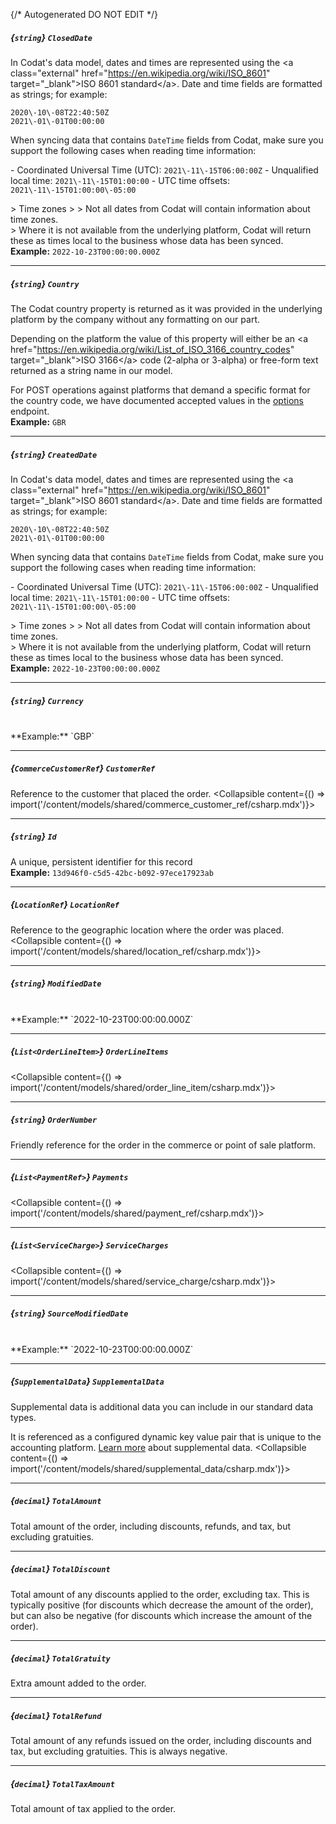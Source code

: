 {/* Autogenerated DO NOT EDIT  */}

##### *{`string`}* `ClosedDate`
In Codat's data model, dates and times are represented using the \<a class\="external" href\="https://en.wikipedia.org/wiki/ISO_8601" target\="_blank"\>ISO 8601 standard\</a\>. Date and time fields are formatted as strings; for example:

```
2020\-10\-08T22:40:50Z
2021\-01\-01T00:00:00
```



When syncing data that contains `DateTime` fields from Codat, make sure you support the following cases when reading time information:

\- Coordinated Universal Time (UTC): `2021\-11\-15T06:00:00Z`
\- Unqualified local time: `2021\-11\-15T01:00:00`
\- UTC time offsets: `2021\-11\-15T01:00:00\-05:00`

\> Time zones
\> 
\> Not all dates from Codat will contain information about time zones.  
\> Where it is not available from the underlying platform, Codat will return these as times local to the business whose data has been synced.
<br/>
**Example:** `2022-10-23T00:00:00.000Z`

---
##### *{`string`}* `Country`
The Codat country property is returned as it was provided in the underlying platform by the company without any formatting on our part.

Depending on the platform the value of this property will either be an \<a href\="https://en.wikipedia.org/wiki/List_of_ISO_3166_country_codes" target\="_blank"\>ISO 3166\</a\> code (2\-alpha or 3\-alpha) or free\-form text returned as a string name in our model. 

For POST operations against platforms that demand a specific format for the country code, we have documented accepted values in the [options](https://docs.codat.io/codat\-api\#/operations/get\-companies\-companyId\-connections\-connectionId\-push) endpoint.
<br/>
**Example:** `GBR`

---
##### *{`string`}* `CreatedDate`
In Codat's data model, dates and times are represented using the \<a class\="external" href\="https://en.wikipedia.org/wiki/ISO_8601" target\="_blank"\>ISO 8601 standard\</a\>. Date and time fields are formatted as strings; for example:

```
2020\-10\-08T22:40:50Z
2021\-01\-01T00:00:00
```



When syncing data that contains `DateTime` fields from Codat, make sure you support the following cases when reading time information:

\- Coordinated Universal Time (UTC): `2021\-11\-15T06:00:00Z`
\- Unqualified local time: `2021\-11\-15T01:00:00`
\- UTC time offsets: `2021\-11\-15T01:00:00\-05:00`

\> Time zones
\> 
\> Not all dates from Codat will contain information about time zones.  
\> Where it is not available from the underlying platform, Codat will return these as times local to the business whose data has been synced.
<br/>
**Example:** `2022-10-23T00:00:00.000Z`

---
##### *{`string`}* `Currency`
<br/>
**Example:** `GBP`

---
##### *{`CommerceCustomerRef`}* `CustomerRef`
Reference to the customer that placed the order.
<Collapsible content={() => import('/content/models/shared/commerce_customer_ref/csharp.mdx')}>
</Collapsible>

---
##### *{`string`}* `Id`
A unique, persistent identifier for this record
<br/>
**Example:** `13d946f0-c5d5-42bc-b092-97ece17923ab`

---
##### *{`LocationRef`}* `LocationRef`
Reference to the geographic location where the order was placed.
<Collapsible content={() => import('/content/models/shared/location_ref/csharp.mdx')}>
</Collapsible>

---
##### *{`string`}* `ModifiedDate`
<br/>
**Example:** `2022-10-23T00:00:00.000Z`

---
##### *{`List<OrderLineItem>`}* `OrderLineItems`
<Collapsible content={() => import('/content/models/shared/order_line_item/csharp.mdx')}>
</Collapsible>

---
##### *{`string`}* `OrderNumber`
Friendly reference for the order in the commerce or point of sale platform.

---
##### *{`List<PaymentRef>`}* `Payments`
<Collapsible content={() => import('/content/models/shared/payment_ref/csharp.mdx')}>
</Collapsible>

---
##### *{`List<ServiceCharge>`}* `ServiceCharges`
<Collapsible content={() => import('/content/models/shared/service_charge/csharp.mdx')}>
</Collapsible>

---
##### *{`string`}* `SourceModifiedDate`
<br/>
**Example:** `2022-10-23T00:00:00.000Z`

---
##### *{`SupplementalData`}* `SupplementalData`
Supplemental data is additional data you can include in our standard data types. 

It is referenced as a configured dynamic key value pair that is unique to the accounting platform. [Learn more](https://docs.codat.io/using\-the\-api/supplemental\-data/overview) about supplemental data.
<Collapsible content={() => import('/content/models/shared/supplemental_data/csharp.mdx')}>
</Collapsible>

---
##### *{`decimal`}* `TotalAmount`
Total amount of the order, including discounts, refunds, and tax, but excluding gratuities.

---
##### *{`decimal`}* `TotalDiscount`
Total amount of any discounts applied to the order, excluding tax. This is typically positive (for discounts which decrease the amount of the order), but can also be negative (for discounts which increase the amount of the order).

---
##### *{`decimal`}* `TotalGratuity`
Extra amount added to the order.

---
##### *{`decimal`}* `TotalRefund`
Total amount of any refunds issued on the order, including discounts and tax, but excluding gratuities. This is always negative.

---
##### *{`decimal`}* `TotalTaxAmount`
Total amount of tax applied to the order.

